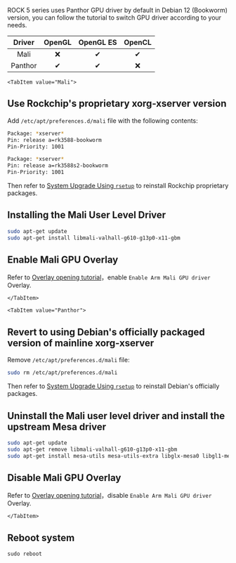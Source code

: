 ROCK 5 series uses Panthor GPU driver by default in Debian 12 (Bookworm) version, you can follow the tutorial to switch GPU driver according to your needs.

| Driver  | OpenGL | OpenGL ES | OpenCL |
| :-----: | :----: | :-------: | :----: |
|  Mali   |   ❌   |    ✔     |   ✔   |
| Panthor |   ✔   |    ✔     |   ❌   |

<Tabs queryString="Driver">

    <TabItem value="Mali">

## Use Rockchip's proprietary xorg-xserver version

Add `/etc/apt/preferences.d/mali` file with the following contents:

```bash
Package: *xserver*
Pin: release a=rk3588-bookworm
Pin-Priority: 1001

Package: *xserver*
Pin: release a=rk3588s2-bookworm
Pin-Priority: 1001
```

Then refer to [System Upgrade Using `rsetup`](./rsetup#system-update) to reinstall Rockchip proprietary packages.

## Installing the Mali User Level Driver

```bash
sudo apt-get update
sudo apt-get install libmali-valhall-g610-g13p0-x11-gbm
```

## Enable Mali GPU Overlay

Refer to [Overlay opening tutorial](./rsetup#overlays)，enable `Enable Arm Mali GPU driver` Overlay.

    </TabItem>

    <TabItem value="Panthor">

## Revert to using Debian's officially packaged version of mainline xorg-xserver

Remove `/etc/apt/preferences.d/mali` file:

```bash
sudo rm /etc/apt/preferences.d/mali
```

Then refer to [System Upgrade Using `rsetup`](./rsetup#system-update) to reinstall Debian's officially packages.

## Uninstall the Mali user level driver and install the upstream Mesa driver

```bash
sudo apt-get update
sudo apt-get remove libmali-valhall-g610-g13p0-x11-gbm
sudo apt-get install mesa-utils mesa-utils-extra libglx-mesa0 libgl1-mesa-dri
```

## Disable Mali GPU Overlay

Refer to [Overlay opening tutorial](./rsetup#overlays)，disable `Enable Arm Mali GPU driver` Overlay.

    </TabItem>

</Tabs>

## Reboot system

```
sudo reboot
```
